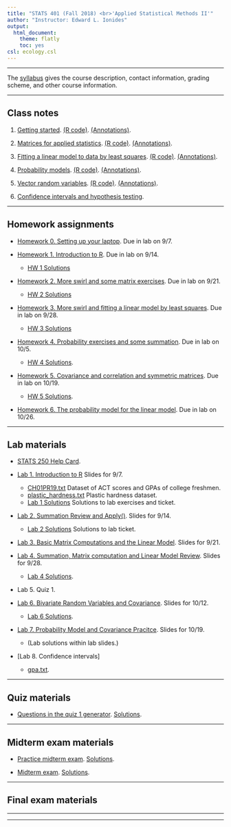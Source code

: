 ```yaml
---
title: "STATS 401 (Fall 2018) <br>'Applied Statistical Methods II'"
author: "Instructor: Edward L. Ionides"
output:
  html_document:
    theme: flatly
    toc: yes
csl: ecology.csl
---
```


------

The [syllabus](syllabus.html) gives the course description, contact information, grading scheme, and other course information.

----------

## Class notes 

1. [Getting started](01/notes01.pdf). 
[(R code)](01/notes01.R).
[(Annotations)](01/notes01annotated.pdf).

2. [Matrices for applied statistics](02/notes02.pdf). 
[(R code)](02/notes02.R).
[(Annotations)](02/notes02annotated.pdf).

3. [Fitting a linear model to data by least squares](03/notes03.pdf). 
[(R code)](03/notes03.R).
[(Annotations)](03/notes03annotated.pdf).

4. [Probability models](04/notes04.pdf).
[(R code)](04/notes04.R).
[(Annotations)](04/notes04annotated.pdf).
 
5. [Vector random variables](05/notes05.pdf). [(R code)](05/notes05.R).
[(Annotations)](05/notes05annotated.pdf).

6. [Confidence intervals and hypothesis testing](06/notes06.pdf). 

<!--
[Log transformations](06/log_transform.pdf).
-->

<!--
7. [Model diagnostics](07/notes07.pdf). [(R code)](07/notes07.R).

8. [Additional topics in linear modeling](08/notes08.pdf). [(R code)](08/notes08.R).
-->

--------

## Homework assignments

* [Homework 0. Setting up your laptop](hw/hw00/hw00.html). 
Due in lab on 9/7.

* [Homework 1. Introduction to R](hw/hw01/hw01.html). 
Due in lab on 9/14.
    * [HW 1 Solutions](hw/hw01/hw01_solutions.html)

* [Homework 2. More swirl and some matrix exercises](hw/hw02/hw02.html). 
Due in lab on 9/21. 
    * [HW 2 Solutions](hw/hw02/hw02_solutions.html)


* [Homework 3. More swirl and fitting a linear model by least squares](hw/hw03/hw03.html). 
Due in lab on 9/28. 
    * [HW 3 Solutions](hw/hw03/hw03_solutions.html)

* [Homework 4. Probability exercises and some summation](hw/hw04/hw04.html). 
Due in lab on 10/5. 
    * [HW 4 Solutions](hw/hw04/hw04_sol.html).


* [Homework 5. Covariance and correlation and symmetric matrices](hw/hw05/hw05.html). 
Due in lab on 10/19. 
    * [HW 5 Solutions](hw/hw05/hw05_solutions.html).

* [Homework 6. The probability model for the linear model](hw/hw06/hw06.html). 
Due in lab on 10/26. 

<!--
[Solutions](hw/hw06/sol_hw06.html).
-->

<!--
* [Homework 7. Using a linear model for investigation of two populations](hw/hw07/hw07.html). Due in your lab on 3/15 or 3/16. [Solutions](hw/hw07/sol_hw07.html).

* [Homework 8. Making an F test, and exploring the t and F distributions](hw/hw08/hw08.html). Due in your lab on 3/22 or 3/23. [Solutions](hw/hw08/sol_hw08.html).

* [Homework 9. Analyzing a dataset: Investigating variables associated with hospital-acquired infection](hw/hw09/hw09.html). Due in your lab on 4/12 or 4/13. [Solutions](hw/hw09/sol_hw09.html).
-->

------------

## Lab materials

* [STATS 250 Help Card](STATS250 Full Help Card.pdf).

* [Lab 1. Introduction to R](Lab/Lab01/lab01.pdf) Slides for 9/7.
    * [CH01PR19.txt](Lab/Lab01/CH01PR19.txt) Dataset of ACT scores and GPAs of college freshmen.
    * [plastic_hardness.txt](Lab/Lab01/plastic_hardness.txt) Plastic hardness dataset.
    * [Lab 1 Solutions](Lab/Lab01/lab01_solutions.R) Solutions to lab exercises and ticket.


* [Lab 2. Summation Review and Apply()](Lab/Lab02/lab2_w18.pdf). Slides for 9/14.
    * [Lab 2 Solutions](Lab/Lab02/lab02_solutions.R) Solutions to lab ticket.
    
* [Lab 3. Basic Matrix Computations and the Linear Model](Lab/Lab03/lab03.pdf). Slides for 9/21.

* [Lab 4. Summation, Matrix computation and Linear Model Review](Lab/Lab04/lab04.pdf). Slides for 9/28. 
    * [Lab 4 Solutions](Lab/Lab04/lab04_solutions.pdf).

* Lab 5. Quiz 1.

* [Lab 6. Bivariate Random Variables and Covariance](Lab/Lab06/Lab06.pdf). Slides for 10/12.
    * [Lab 6 Solutions](Lab/Lab06/Lab06_solutions.pdf).

* [Lab 7. Probability Model and Covariance Pracitce](Lab/Lab07/Lab07.pdf). Slides for 10/19.
    * (Lab solutions within lab slides.)

* [Lab 8. Confidence intervals]
    * [gpa.txt](Lab/Lab08/gpa.txt).

<!--

* [Lab 9. F tests for model selection and ANOVA](lab/lab09/lab09.pdf). Slides for 3/15 and 3/16. [Solutions](lab/lab09/sol_lab09.pdf).

* [Lab 10. Review for Quiz 2](lab/lab10/lab10.html). Slides for 3/22 and 3/23. [Solutions](lab/lab10/sol_lab10.html).

* Lab 11. Quiz 2.

* Lab 12. Data analysis. [Code](lab/lab12/lab12.R).

* Lab 13. Final review. [Slides](lab/lab13/lab13_slides.pdf) and [exercises](lab/lab13/lab13_exercises.pdf) for 4/12 and 4/13.  [Solutions for the exercises](lab/lab13/lab13_exercises_sol.html)

-->

------------

## Quiz materials

* [Questions in the quiz 1 generator](quiz1/all_quiz1.pdf). [Solutions](quiz1/all_quiz1_sol.pdf).

<!--
* Quiz 2 will have 4 questions, with one question of each type (normal approximations; prediction; estimates and confidence intervals; F-tests) drawn randomly.

* A  [list of questions in the quiz 2 generator](quiz2/quiz2.pdf) with some [solutions](quiz2/quiz2+sol.pdf).
-->


-----------

## Midterm exam materials

<!--
* [Information and outline for the midterm](mt/info.html).
-->

* [Practice midterm exam](mt/practice/mt-practice.pdf).
[Solutions](mt/practice/sol_mt-practice.pdf).

* [Midterm exam](mt/mt401f18/paper_mt401f18.pdf).
[Solutions](mt/mt401f18/sol_mt401f18.pdf).

<!--
* [Exam](mt/mt401w18/mt401w18.pdf). [Solutions](mt/mt401w18/mt401w18sol.pdf).
-->


-----------

## Final exam materials

<!--

* Topics for the final exam will include

1. F tests.

2. Prediction intervals.

3. Confidence intervals for linear model coefficients.

4. Normal approximations and mean/variance calculations.

5. Linear model diagnostics.

6. Colinearity and its consequences.

7. Building and interpreting design matrices for models with interactions and factors.

8. Observational studies and causation.

* The style and format of the final exam will be based on the practice final exam below. The exam will work through a data analysis, asking questions to requiring understanding of the statistical techniques used, how they are computed, and how they are interpreted.

* [Practice final exam](final/practice/practice.pdf), with [solutions](final/practice/sol_practice.pdf) for questions not discussed in class.

* [Exam](final/final401w18/final401w18.pdf). [Solutions](final/final401w18/sol_final401w18.pdf).

-->

------------

-----------

